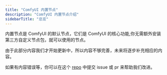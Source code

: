 ```yaml
---
title: "ComfyUI 内置节点"
description: "ComfyUI 内置节点介绍"
sidebarTitle: "总览"
---
```


内置节点是 ComfyUI 的默认节点，它们是 ComfyUI 的核心功能,你无需额外安装第三方自定义节点包，就可以使用的节点。

由于此部分内容我们才开始更新中，所以内容不够完善，未来将逐步补充相应的内容。

如果有内容错误等，你可以在这个 [repo](https://github.com/Comfy-Org/docs) 中提交 issue 或 pr 来帮助我们改进。
